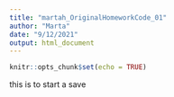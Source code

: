 ```yaml
---
title: "martah_OriginalHomeworkCode_01"
author: "Marta"
date: "9/12/2021"
output: html_document
---
```


```r
knitr::opts_chunk$set(echo = TRUE)
```
this is to start a save